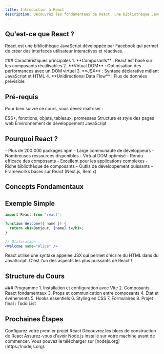 ```yaml
---
title: Introduction à React
description: Découvrez les fondamentaux de React, une bibliothèque JavaScript puissante pour créer des interfaces utilisateur interactives.
---
```



## Qu'est-ce que React ?

React est une bibliothèque JavaScript développée par Facebook qui permet de créer des interfaces utilisateur interactives et réactives.

<Steps>
### Caractéristiques principales
1. **Composants** : React est basé sur les composants réutilisables
2. **Virtual DOM** : Optimisation des performances avec un DOM virtuel
3. **JSX** : Syntaxe déclarative mêlant JavaScript et HTML
4. **Unidirectional Data Flow** : Flux de données prévisible
</Steps>

## Pré-requis

Pour bien suivre ce cours, vous devez maîtriser :

<Cards>
  <Card title="JavaScript Moderne" href="/docs/(javascript)/javascript-moderne" icon="🟨">
    ES6+, fonctions, objets, tableaux, promesses
  </Card>
  <Card title="HTML & CSS" href="/docs/(html)/intro-html" icon="🌐">
    Structure et style des pages web
  </Card>
  <Card title="Node.js & npm" href="/docs/(nodejs)/introduction" icon="📦">
    Environnement de développement JavaScript
  </Card>
</Cards>

## Pourquoi React ?

<Tabs>
  <Tab label="Popularité" value="popularite">
    - Plus de 200 000 packages npm
    - Large communauté de développeurs
    - Nombreuses ressources disponibles
  </Tab>
  <Tab label="Performance" value="performance">
    - Virtual DOM optimisé
    - Rendu efficace des composants
    - Excellent pour les applications complexes
  </Tab>
  <Tab label="Écosystème" value="ecosysteme">
    - Riche bibliothèque de composants
    - Outils de développement puissants
    - Frameworks basés sur React (Next.js, Remix)
  </Tab>
</Tabs>

## Concepts Fondamentaux

<Files>
  <Folder name="react-app" defaultOpen>
    <Folder name="src" defaultOpen>
      <File name="App.jsx" />
      <File name="index.js" />
      <Folder name="components">
        <File name="Button.jsx" />
        <File name="Card.jsx" />
      </Folder>
    </Folder>
    <File name="package.json" />
  </Folder>
</Files>

## Exemple Simple

```jsx showLineNumbers
import React from 'react';

function Welcome({ name }) {
  return <h1>Bonjour, {name} !</h1>;
}

// Utilisation :
<Welcome name="Alice" />
```

<Callout type="info">
  React utilise une syntaxe appelée JSX qui permet d'écrire du HTML dans du JavaScript. C'est l'un des aspects les plus puissants de React !
</Callout>

## Structure du Cours

<Steps>
### Programme
1. Installation et configuration avec Vite
2. Composants React fondamentaux
3. Props et communication entre composants
4. État et événements
5. Hooks essentiels
6. Styling en CSS
7. Formulaires
8. Projet final : Todo List
</Steps>

## Prochaines Étapes

<Cards>
  <Card title="Installation avec Vite" href="installation-vite" icon="🚀">
    Configurez votre premier projet React
  </Card>
  <Card title="Composants React" href="composants-react" icon="🧩">
    Découvrez les blocs de construction de React
  </Card>
</Cards>

<Callout type="warning">
  Assurez-vous d'avoir Node.js installé sur votre machine avant de commencer. Vous pouvez le télécharger sur [nodejs.org](https://nodejs.org).
</Callout> 